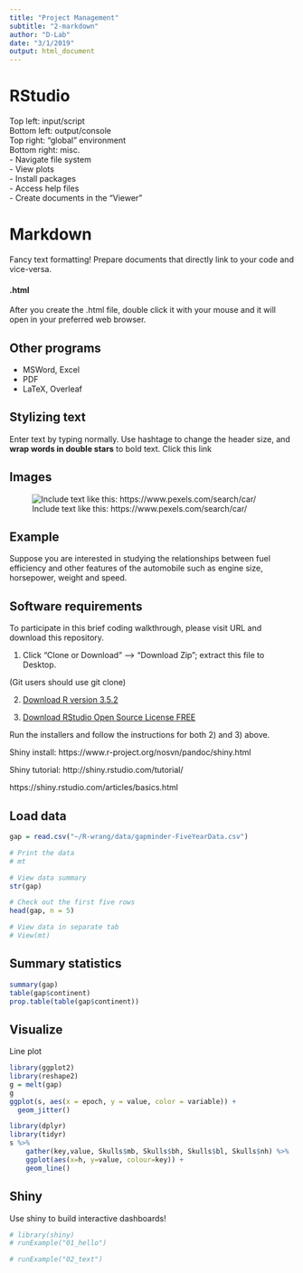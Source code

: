 ```yaml
---
title: "Project Management"
subtitle: "2-markdown"
author: "D-Lab"
date: "3/1/2019"
output: html_document
---
```


# RStudio
Top left: input/script  
Bottom left: output/console  
Top right: "global" environment  
Bottom right: misc.  
  - Navigate file system  
  - View plots  
  - Install packages  
  - Access help files  
  - Create documents in the "Viewer"  

# Markdown

Fancy text formatting! Prepare documents that directly link to your code and vice-versa. 

#### .html
After you create the .html file, double click it with your mouse and it will open in your preferred web browser. 

## Other programs
- MSWord, Excel
- PDF
- LaTeX, Overleaf

## Stylizing text

Enter text by typing normally. Use hashtage to change the header size, and **wrap words in double stars** to bold text. Click this link 

## Images

![Include text like this: https://www.pexels.com/search/car/](/Users/evan.admin/Desktop/R for Project Management/bus.png)

## Example

Suppose you are interested in studying the relationships between fuel efficiency and other features of the automobile such as engine size, horsepower, weight and speed. 

## Software requirements

To participate in this brief coding walkthrough, please visit URL and download this repository. 

1) Click "Clone or Download" --> "Download Zip";  extract this file to Desktop. 

(Git users should use git clone)

2) [Download R version 3.5.2]()

3) [Download RStudio Open Source License FREE]()

Run the installers and follow the instructions for both 2) and 3) above.

Shiny install: https://www.r-project.org/nosvn/pandoc/shiny.html

Shiny tutorial: http://shiny.rstudio.com/tutorial/

https://shiny.rstudio.com/articles/basics.html

## Load data

```r
gap = read.csv("~/R-wrang/data/gapminder-FiveYearData.csv")

# Print the data
# mt

# View data summary
str(gap)

# Check out the first five rows
head(gap, n = 5)

# View data in separate tab
# View(mt)
```

## Summary statistics

```r
summary(gap)
table(gap$continent)
prop.table(table(gap$continent))

```

## Visualize

Line plot
```r
library(ggplot2)
library(reshape2)
g = melt(gap)
g
ggplot(s, aes(x = epoch, y = value, color = variable)) + 
  geom_jitter()
```

```r
library(dplyr)
library(tidyr)
s %>%
    gather(key,value, Skulls$mb, Skulls$bh, Skulls$bl, Skulls$nh) %>%
    ggplot(aes(x=h, y=value, colour=key)) +
    geom_line()
```


## Shiny 

Use shiny to build interactive dashboards! 

```r
# library(shiny)
# runExample("01_hello")
```

```r
# runExample("02_text")
```



